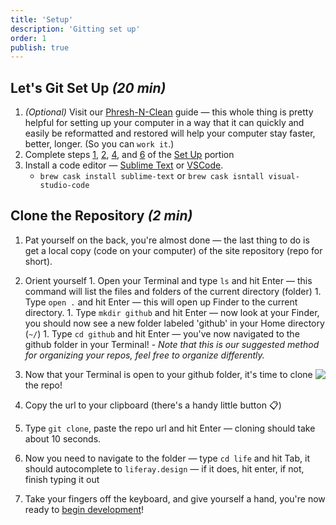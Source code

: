 ```yaml
---
title: 'Setup'
description: 'Gitting set up'
order: 1
publish: true
---
```



## Let's Git Set Up _(20 min)_

1. _(Optional)_ Visit our [Phresh-N-Clean](https://github.com/liferay-design/phresh-n-clean) guide &mdash; this whole thing is pretty helpful for setting up your computer in a way that it can quickly and easily be reformatted and restored will help your computer stay faster, better, longer. (So you can `work it`.)
1. Complete steps [1](https://github.com/liferay-design/phresh-n-clean#1-homebrew-link), [2](https://github.com/liferay-design/phresh-n-clean#2-node--npm-link), [4](https://github.com/liferay-design/phresh-n-clean#4-homebrew-cask-link), and [6](https://github.com/liferay-design/phresh-n-clean#6-git--github-link) of the [Set Up](https://github.com/liferay-design/phresh-n-clean#set-up) portion
1. Install a code editor — [Sublime Text](https://www.sublimetext.com/) or [VSCode](https://code.visualstudio.com/).
    - `brew cask install sublime-text` or `brew cask isntall visual-studio-code`

## Clone the Repository _(2 min)_

1. Pat yourself on the back, you're almost done &mdash; the last thing to do is get a local copy (code on your computer) of the site repository (repo for short).
1. Orient yourself 1. Open your Terminal and type `ls` and hit Enter &mdash; this command will list the files and folders of the current directory (folder) 1. Type `open .` and hit Enter &mdash; this will open up Finder to the current directory. 1. Type `mkdir github` and hit Enter &mdash; now look at your Finder, you should now see a new folder labeled 'github' in your Home directory (`~/`) 1. Type `cd github` and hit Enter &mdash; you've now navigated to the github folder in your Terminal! - _Note that this is our suggested method for organizing your repos, feel free to organize differently._

    <Image
    	src="/images/documentation/clone-repo.png@2x.png"
    	align="right"
    	size="small"
    	margin="0 0 2rem 3rem"
    	rounded
    	dropShadow
    />

1. Now that your Terminal is open to your github folder, it's time to clone the repo!
1. Copy the url to your clipboard (there's a handy little button 📋)
1. Type `git clone`, paste the repo url and hit Enter &mdash; cloning should take about 10 seconds.
1. Now you need to navigate to the folder &mdash; type `cd life` and hit Tab, it should autocomplete to `liferay.design` &mdash; if it does, hit enter, if not, finish typing it out
1. Take your fingers off the keyboard, and give yourself a hand, you're now ready to [begin development](#quick-start)!
